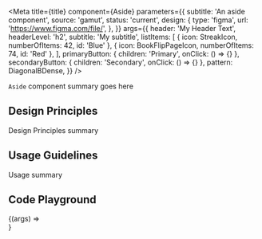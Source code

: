 
<Meta
  title={title}
  component={Aside}
  parameters={{
    subtitle: 'An aside component',
    source: 'gamut',
    status: 'current',
    design: {
      type: 'figma',
      url: 'https://www.figma.com/file/',
    },
  }}
  args={{
    header: 'My Header Text',
    headerLevel: 'h2',
    subtitle: 'My subtitle',
    listItems: [
      { icon: StreakIcon, numberOfItems: 42, id: 'Blue' },
      { icon: BookFlipPageIcon, numberOfItems: 74, id: 'Red' },
    ],
    primaryButton: { children: 'Primary', onClick: () => {} },
    secondaryButton: { children: 'Secondary', onClick: () => {} },
    pattern: DiagonalBDense,
  }}
/>

`Aside` component summary goes here

## Design Principles

Design Principles summary

## Usage Guidelines

Usage summary

## Code Playground

<Canvas>
  <Story name="Aside">{(args) => <Aside {...args} />}</Story>
</Canvas>

<PropsTable story="Aside" />
